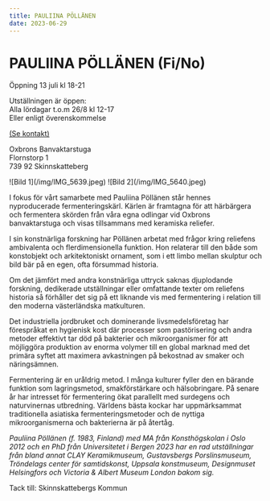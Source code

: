 ```yaml
---
title: PAULIINA PÖLLÄNEN
date: 2023-06-29
---
```


# PAULIINA PÖLLÄNEN (Fi/No)

Öppning 13 juli kl 18-21

Utställningen är öppen:<br/>
Alla lördagar t.o.m 26/8 kl 12-17<br/>
Eller enligt överenskommelse<br/>

[(Se kontakt)](/kontakt)

Oxbrons Banvaktarstuga<br/>
Flornstorp 1<br/>
739 92 Skinnskatteberg

<div style={{ display: "flex", width: "50%", paddingBottom: "1rem" }}>![Bild 1](/img/IMG_5639.jpeg) ![Bild 2](/img/IMG_5640.jpeg)</div>

I fokus för vårt samarbete med Pauliina Pöllänen står hennes nyproducerade fermenteringskärl.
Kärlen är framtagna för att härbärgera och fermentera skörden från våra egna odlingar
vid Oxbrons banvaktarstuga och visas tillsammans med keramiska reliefer.

I sin konstnärliga forskning har Pöllänen arbetat med frågor kring reliefens ambivalenta och flerdimensionella funktion. Hon relaterar till den både som konstobjekt och arkitektoniskt ornament, som i ett limbo mellan skulptur och bild bär på en egen, ofta försummad historia.

Om det jämfört med andra konstnärliga uttryck saknas djuplodande forskning, dedikerade utställningar eller omfattande texter om reliefens historia så förhåller det sig på ett liknande vis med fermentering i relation till den moderna västerländska matkulturen.

Det industriella jordbruket och dominerande livsmedelsföretag har förespråkat en hygienisk kost där processer som pastörisering och andra metoder effektivt tar död på bakterier och mikroorganismer för att möjliggöra produktion av enorma volymer till en global marknad med det primära syftet att maximera avkastningen på bekostnad av smaker och näringsämnen.

Fermentering är en uråldrig metod. I många kulturer fyller den en bärande funktion som lagringsmetod, smakförstärkare och hälsobringare. På senare år har intresset för fermentering ökat parallellt med surdegens och naturvinernas utbredning. Världens bästa kockar har uppmärksammat traditionella asiatiska fermenteringsmetoder och de nyttiga mikroorganismerna och bakterierna är på återtåg.

_Pauliina Pöllänen (f. 1983, Finland) med MA från Konsthögskolan i Oslo 2012 och en PhD från Universitetet i Bergen 2023 har en rad utställningar från bland annat CLAY Keramikmuseum, Gustavsbergs Porslinsmuseum, Tröndelags center för samtidskonst, Uppsala konstmuseum, Designmuset Helsingfors och Victoria & Albert Museum London bakom sig._

<div style={{ textAlign: "center", paddingTop: "2rem" }}>
  Tack till: Skinnskattebergs Kommun
</div>
